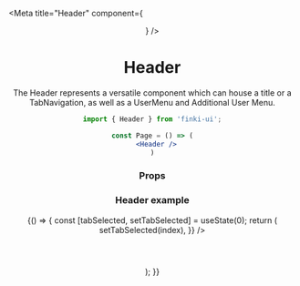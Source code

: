 
<Meta title="Header" component={<Header/>} />

# Header

The Header represents a versatile component which can house a title or a TabNavigation, 
as well as a UserMenu and Additional User Menu.

```jsx
import { Header } from 'finki-ui';

const Page = () => (
  <Header />
)
```
### Props
<Props of={Header}/>

### Header example
<Preview withSource="open">
  <Story name="demo">
    {() => {
        const [tabSelected, setTabSelected] = useState(0);
        return (
            <div style={{height: '250px', width: '90%'}}>
                <Header
                title="My app title"
                userMenuProps={{
                    menuTitle: 'User name',
                    image: 'https://www.impaact4tb.org/wp-content/uploads/2018/07/Generic-male-icon.png',
                    menuItems: [
                    { title: 'Hello', onClick: console.log },
                    { title: 'World', href: 'http://www.example.com' },
                    ],
                    actionItem: { title: 'Logout' },
                }}
                additionalUserMenuProps={{
                    menuTitle: 'Added menu',
                    image:
                    'https://media.sproutsocial.com/uploads/2017/02/10x-featured-social-media-image-size.png',
                    menuItems: [
                    { title: 'Agent1', onClick: console.log },
                    { title: 'Agent2', href: 'http://www.example.com' },
                    ],
                    actionItem: {
                    title: 'See more on this link',
                    href: 'http://www.example.com',
                    smallSize: true,
                    },
                }}
                tabNavigationProps={{
                    tabs: [
                    {
                        title: 'Hello',
                    },
                    {
                        title: 'Tabs',
                    },
                    ],
                    selectedTabIndex: tabSelected,
                    onTabClick: (index) => setTabSelected(index),
                }}
                />
            </div>
        );
    }}
  </Story>
</Preview>

